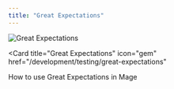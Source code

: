 ```yaml
---
title: "Great Expectations"
---
```


<Frame>
  <img 
      alt="Great Expectations" 
      src="https://images.ctfassets.net/ycwst8v1r2x5/22OiZltRmxCktJkYGUR2Su/c6da39d7884a9ec2d8b2d451cd81db6c/GX_Dark_BG_2x.png" 
  />
</Frame>

<Card
  title="Great Expectations"
  icon="gem"
  href="/development/testing/great-expectations"
>
  How to use Great Expectations in Mage
</Card>

